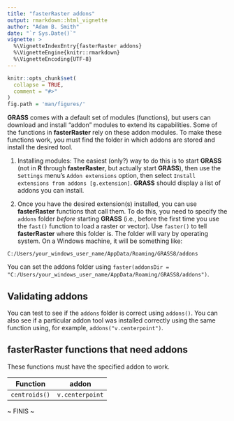 ```yaml
---
title: "fasterRaster addons"
output: rmarkdown::html_vignette
author: "Adam B. Smith"
date: "`r Sys.Date()`"
vignette: >
  %\VignetteIndexEntry{fasterRaster addons}
  %\VignetteEngine{knitr::rmarkdown}
  %\VignetteEncoding{UTF-8}
---
```


```r
knitr::opts_chunk$set(
  collapse = TRUE,
  comment = "#>"
)
fig.path = 'man/figures/'
```
**GRASS** comes with a default set of modules (functions), but users can download and install "addon" modules to extend its capabilities. Some of the functions in **fasterRaster** rely on these addon modules. To make these functions work, you must find the folder in which addons are stored and install the desired tool.

1. Installing modules: The easiest (only?) way to do this is to start **GRASS** (not in **R** through **fasterRaster**, but actually start **GRASS**), then use the `Settings` menu's `Addon extensions` option, then select `Install extensions from addons [g.extension]`. **GRASS** should display a list of addons you can install.

2. Once you have the desired extension(s) installed, you can use **fasterRaster** functions that call them. To do this, you need to specify the `addons` folder *before* starting **GRASS** (i.e., before the first time you use the `fast()` function to load a raster or vector). Use `faster()` to tell **fasterRaster** where this folder is. The folder will vary by operating system. On a Windows machine, it will be something like:

```
C:/Users/your_windows_user_name/AppData/Roaming/GRASS8/addons
```

You can set the addons folder using `faster(addonsDir = "C:/Users/your_windows_user_name/AppData/Roaming/GRASS8/addons")`.

## Validating addons
You can test to see if the `addons` folder is correct using `addons()`. You can also see if a particular addon tool was installed correctly using the same function using, for example, `addons("v.centerpoint")`.

## **fasterRaster** functions that need addons
These functions must have the specified addon to work.

   | **Function**              | **addon**          |
   | --------------------------|--------------------|
   | `centroids()`             | `v.centerpoint`   |



~ FINIS ~
